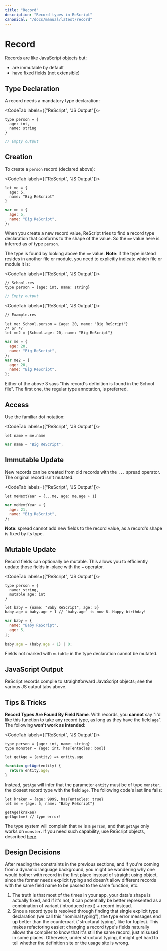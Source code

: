 ```yaml
---
title: "Record"
description: "Record types in ReScript"
canonical: "/docs/manual/latest/record"
---
```


# Record

Records are like JavaScript objects but:

- are immutable by default
- have fixed fields (not extensible)

## Type Declaration

A record needs a mandatory type declaration:

<CodeTab labels={["ReScript", "JS Output"]}>

```res prelude
type person = {
  age: int,
  name: string
}
```

```js
// Empty output
```

</CodeTab>

## Creation

To create a `person` record (declared above):

<CodeTab labels={["ReScript", "JS Output"]}>

```res prelude
let me = {
  age: 5,
  name: "Big ReScript"
}
```

```js
var me = {
  age: 5,
  name: "Big ReScript",
};
```

</CodeTab>

When you create a new record value, ReScript tries to find a record type declaration that conforms to the shape of the value. So the `me` value here is inferred as of type `person`.

The type is found by looking above the `me` value. **Note**: if the type instead resides in another file or module, you need to explicitly indicate which file or module it is:

<CodeTab labels={["ReScript", "JS Output"]}>

```res example
// School.res
type person = {age: int, name: string}
```

```js
// Empty output
```

</CodeTab>

<CodeTab labels={["ReScript", "JS Output"]}>

```res
// Example.res

let me: School.person = {age: 20, name: "Big ReScript"}
/* or */
let me2 = {School.age: 20, name: "Big ReScript"}
```

```js
var me = {
  age: 20,
  name: "Big ReScript",
};
var me2 = {
  age: 20,
  name: "Big ReScript",
};
```

</CodeTab>

Either of the above 3 says "this record's definition is found in the School file". The first one, the regular type annotation, is preferred.

## Access

Use the familiar dot notation:

<CodeTab labels={["ReScript", "JS Output"]}>

```res example
let name = me.name
```

```js
var name = "Big ReScript";
```

</CodeTab>

## Immutable Update

New records can be created from old records with the `...` spread operator. The original record isn't mutated.

<CodeTab labels={["ReScript", "JS Output"]}>

```res example
let meNextYear = {...me, age: me.age + 1}
```

```js
var meNextYear = {
  age: 21,
  name: "Big ReScript",
};
```

</CodeTab>

**Note**: spread cannot add new fields to the record value, as a record's shape is fixed by its type.

## Mutable Update

Record fields can optionally be mutable. This allows you to efficiently update those fields in-place with the `=` operator.

<CodeTab labels={["ReScript", "JS Output"]}>

```res example
type person = {
  name: string,
  mutable age: int
}

let baby = {name: "Baby ReScript", age: 5}
baby.age = baby.age + 1 // `baby.age` is now 6. Happy birthday!
```

```js
var baby = {
  name: "Baby ReScript",
  age: 5,
};

baby.age = (baby.age + 1) | 0;
```

</CodeTab>

Fields not marked with `mutable` in the type declaration cannot be mutated.

## JavaScript Output

ReScript records compile to straightforward JavaScript objects; see the various JS output tabs above.

## Tips & Tricks

**Record Types Are Found By Field Name**. With records, you **cannot** say "I'd like this function to take any record type, as long as they have the field `age`". The following **won't work as intended**:

<CodeTab labels={["ReScript", "JS Output"]}>

```res
type person = {age: int, name: string}
type monster = {age: int, hasTentacles: bool}

let getAge = (entity) => entity.age
```

```js
function getAge(entity) {
  return entity.age;
}
```

</CodeTab>

Instead, `getAge` will infer that the parameter `entity` must be of type `monster`, the closest record type with the field `age`. The following code's last line fails:

```res
let kraken = {age: 9999, hasTentacles: true}
let me = {age: 5, name: "Baby ReScript"}

getAge(kraken)
getAge(me) // type error!
```

The type system will complain that `me` is a `person`, and that `getAge` only works on `monster`. If you need such capability, use ReScript objects, described [here](object.md).

## Design Decisions

After reading the constraints in the previous sections, and if you're coming from a dynamic language background, you might be wondering why one would bother with record in the first place instead of straight using object, since the former needs explicit typing and doesn't allow different records with the same field name to be passed to the same function, etc.

1. The truth is that most of the times in your app, your data's shape is actually fixed, and if it's not, it can potentially be better represented as a combination of variant (introduced next) + record instead.
2. Since a record type is resolved through finding that single explicit type declaration (we call this "nominal typing"), the type error messages end up better than the counterpart ("structural typing", like for tuples). This makes refactoring easier; changing a record type's fields naturally allows the compiler to know that it's still the same record, just misused in some places. Otherwise, under structural typing, it might get hard to tell whether the definition site or the usage site is wrong.

